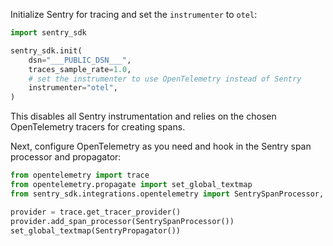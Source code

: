 Initialize Sentry for tracing and set the `instrumenter` to `otel`:

```python
import sentry_sdk

sentry_sdk.init(
    dsn="___PUBLIC_DSN___",
    traces_sample_rate=1.0,
    # set the instrumenter to use OpenTelemetry instead of Sentry
    instrumenter="otel",
)
```

This disables all Sentry instrumentation and relies on the chosen OpenTelemetry tracers for creating spans.

Next, configure OpenTelemetry as you need and hook in the Sentry span processor and propagator:

```python
from opentelemetry import trace
from opentelemetry.propagate import set_global_textmap
from sentry_sdk.integrations.opentelemetry import SentrySpanProcessor, SentryPropagator

provider = trace.get_tracer_provider()
provider.add_span_processor(SentrySpanProcessor())
set_global_textmap(SentryPropagator())
```

